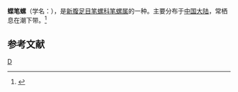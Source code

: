 {{Speciesbox
| taxon = Mitra papillio
| binomial_authority = (Link)
}}
'''蝶笔螺'''（学名：''{{lang|la|Mitra papillio}}''），是[[新腹足目|新腹足目]][[笔螺科|笔螺科]][[笔螺属|笔螺属]]的一种。主要分布于[[中国大陆|中国大陆]]，常栖息在潮下带。<ref>{{cite web|url=http://shell.sinica.edu.tw/chinese/shellbase_detail.php?science_no=6160|title=国际贝库：蝶笔螺|publisher=台湾贝类资料库|accessdate=2009-08-11|archive-date=2016-03-04|archive-url=https://web.archive.org/web/20160304103254/http://shell.sinica.edu.tw/chinese/shellbase_detail.php?science_no=6160|dead-url=no}}</ref>

== 参考文献 ==
{{reflist}}

{{Taxonbar}}
[[Category:笔螺属|D]]